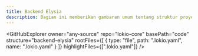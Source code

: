 ```yaml
---
title: Backend Elysia
description: Bagian ini memberikan gambaran umum tentang struktur proyek.
---
```


<GitHubExplorer 
    owner="any-source" 
    repo="lokio-core"
    basePath="code"
    structure="backend-elysia"
    rootFiles={[
        {
            type: "file",
            path: ".lokio.yaml",
            name: ".lokio.yaml"
        }
    ]}
    highlightFiles={[".lokio.yaml"]}
/>
